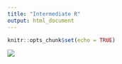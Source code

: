 ```yaml
---
title: "Intermediate R"
output: html_document
---
```


```r
knitr::opts_chunk$set(echo = TRUE)
```

![](images/packaging_answer01.png)

